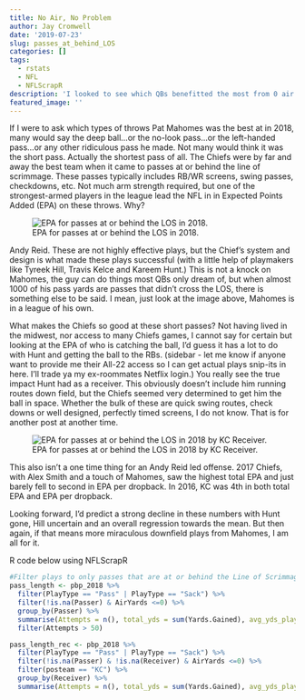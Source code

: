 ```yaml
---
title: No Air, No Problem
author: Jay Cromwell
date: '2019-07-23'
slug: passes_at_behind_LOS
categories: []
tags:
  - rstats
  - NFL
  - NFLScrapR
description: 'I looked to see which QBs benefitted the most from 0 air yard throws'
featured_image: ''
---
```



If I were to ask which types of throws Pat Mahomes was the best at in 2018, many would say the deep ball...or the no-look pass...or the left-handed pass...or any other ridiculous pass he made. Not many would think it was the short pass. Actually the shortest pass of all. The Chiefs were by far and away the best team when it came to passes at or behind the line of scrimmage. These passes typically includes RB/WR screens, swing passes, checkdowns, etc. Not much arm strength required, but one of the strongest-armed players in the league lead the NFL in in Expected Points Added (EPA) on these throws. Why?

![EPA for passes at or behind the LOS in 2018.](/images/Passes_at_behind_LOS_2018.png)


Andy Reid. These are not highly effective plays, but the Chief's system and design is what made these plays successful (with a little help of playmakers like Tyreek Hill, Travis Kelce and Kareem Hunt.) This is not a knock on Mahomes, the guy can do things most QBs only dream of, but when almost 1000 of his pass yards are passes that didn't cross the LOS, there is something else to be said. I mean, just look at the image above, Mahomes is in a league of his own. 



What makes the Chiefs so good at these short passes? Not having lived in the midwest, nor access to many Chiefs games, I cannot say for certain but looking at the EPA of who is catching the ball, I'd guess it has a lot to do with Hunt and getting the ball to the RBs. (sidebar - let me know if anyone want to provide me their All-22 access so I can get actual plays snip-its in here. I'll trade ya my ex-roommates Netflix login.) You really see the true impact Hunt had as a receiver. This obviously doesn't include him running routes down field, but the Chiefs seemed very determined to get him the ball in space. Whether the bulk of these are quick swing routes, check downs or well designed, perfectly timed screens, I do not know. That is for another post at another time.


![EPA for passes at or behind the LOS in 2018  by KC Receiver.](/images/passes_at_behind_LOS_KC_Rec.png)

This also isn't a one time thing for an Andy Reid led offense. 2017 Chiefs, with Alex Smith and a touch of Mahomes, saw the highest total EPA and just barely fell to second in EPA per dropback. In 2016, KC was 4th in both total EPA and EPA per dropback. 

Looking forward, I'd predict a strong decline in these numbers with Hunt gone, Hill uncertain and an overall regression towards the mean. But then again, if that means more miraculous downfield plays from Mahomes, I am all for it.


R code below using NFLScrapR
```r
#Filter plays to only passes that are at or behind the Line of Scrimmage
pass_length <- pbp_2018 %>%
  filter(PlayType == "Pass" | PlayType == "Sack") %>%
  filter(!is.na(Passer) & AirYards <=0) %>%
  group_by(Passer) %>%
  summarise(Attempts = n(), total_yds = sum(Yards.Gained), avg_yds_play = mean(Yards.Gained), Total_EPA = sum(EPA, na.rm = TRUE), EPA_per_Att = mean(EPA, na.rm = TRUE)) %>%
  filter(Attempts > 50) 

pass_length_rec <- pbp_2018 %>%
  filter(PlayType == "Pass" | PlayType == "Sack") %>%
  filter(!is.na(Passer) & !is.na(Receiver) & AirYards <=0) %>%
  filter(posteam == "KC") %>%
  group_by(Receiver) %>%
  summarise(Attempts = n(), total_yds = sum(Yards.Gained), avg_yds_play = mean(Yards.Gained), Total_EPA = sum(EPA, na.rm = TRUE), EPA_per_Att = mean(EPA, na.rm = TRUE))


```


